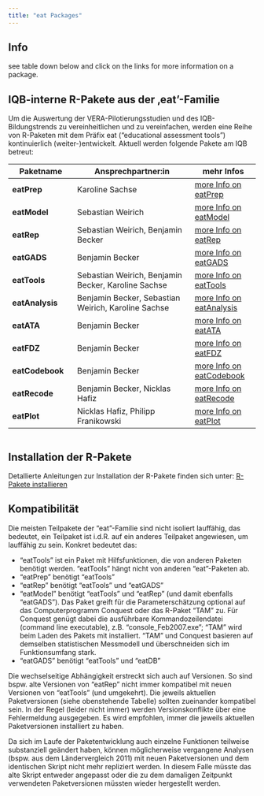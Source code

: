 ```yaml
---
title: "eat Packages"
---
```


##  Info

see table down below and click on the links for more information on a package.

## IQB-interne R-Pakete aus der ‚eat'-Familie

Um die Auswertung der VERA-Pilotierungsstudien und des IQB-Bildungstrends zu vereinheitlichen und zu vereinfachen, werden eine Reihe von R-Paketen mit dem Präfix eat ("educational assessment tools") kontinuierlich (weiter-)entwickelt. Aktuell werden folgende Pakete am IQB betreut:

| Paketname       | Ansprechpartner:in                                  | mehr Infos                          |
|-------------------|----------------------------------|-------------------|
| **eatPrep**     | Karoline Sachse                                     | [more Info on eatPrep](eatPrep.qmd) |
| **eatModel**    | Sebastian Weirich                                   | [more Info on eatModel](eatModel.qmd) |
| **eatRep**      | Sebastian Weirich, Benjamin Becker                  | [more Info on eatRep](eatRep.qmd) |
| **eatGADS**     | Benjamin Becker                                     | [more Info on eatGADS](eatGADS.qmd) |
| **eatTools**    | Sebastian Weirich, Benjamin Becker, Karoline Sachse | [more Info on eatTools](eatTools.qmd) |
| **eatAnalysis** | Benjamin Becker, Sebastian Weirich, Karoline Sachse | [more Info on eatAnalysis](eatAnalysis.qmd) |
| **eatATA**      | Benjamin Becker                                     | [more Info on eatATA](eatATA.qmd) |
| **eatFDZ**      | Benjamin Becker                                     | [more Info on eatFDZ](eatFDZ.qmd) |
| **eatCodebook** | Benjamin Becker                                     | [more Info on eatCodebook](eatCodebook.qmd) |
| **eatRecode**   | Benjamin Becker, Nicklas Hafiz                      | [more Info on eatRecode](eatRecode.qmd) |
| **eatPlot**     | Nicklas Hafiz, Philipp Franikowski                  | [more Info on eatPlot](eatPlot.qmd) |



```r


```


## Installation der R-Pakete

Detallierte Anleitungen zur Installation der R-Pakete finden sich unter: [R-Pakete installieren](http://iqbstaff.pbworks.com/w/page/138429033/R-Pakete%20Installieren)

## Kompatibilität

Die meisten Teilpakete der "eat"-Familie sind nicht isoliert lauffähig, das bedeutet, ein Teilpaket ist i.d.R. auf ein anderes Teilpaket angewiesen, um lauffähig zu sein. Konkret bedeutet das:

-   "eatTools" ist ein Paket mit Hilfsfunktionen, die von anderen Paketen benötigt werden. "eatTools" hängt nicht von anderen "eat"-Paketen ab.
-   "eatPrep" benötigt "eatTools"
-   "eatRep" benötigt "eatTools" und "eatGADS"
-   "eatModel" benötigt "eatTools" und "eatRep" (und damit ebenfalls "eatGADS"). Das Paket greift für die Parameterschätzung optional auf das Computerprogramm Conquest oder das R-Paket "TAM" zu. Für Conquest genügt dabei die ausführbare Kommandozeilendatei (command line executable), z.B. "console_Feb2007.exe"; "TAM" wird beim Laden des Pakets mit installiert. "TAM" und Conquest basieren auf demselben statistischen Messmodell und überschneiden sich im Funktionsumfang stark.
-   "eatGADS" benötigt "eatTools" und "eatDB"

Die wechselseitige Abhängigkeit erstreckt sich auch auf Versionen. So sind bspw. alte Versionen von "eatRep" nicht immer kompatibel mit neuen Versionen von "eatTools" (und umgekehrt). Die jeweils aktuellen Paketversionen (siehe obenstehende Tabelle) sollten zueinander kompatibel sein. In der Regel (leider nicht immer) werden Versionskonflikte über eine Fehlermeldung ausgegeben. Es wird empfohlen, immer die jeweils aktuellen Paketversionen installiert zu haben.

Da sich im Laufe der Paketentwicklung auch einzelne Funktionen teilweise substanziell geändert haben, können möglicherweise vergangene Analysen (bspw. aus dem Ländervergleich 2011) mit neuen Paketversionen und dem identischen Skript nicht mehr repliziert werden. In diesem Falle müsste das alte Skript entweder angepasst oder die zu dem damaligen Zeitpunkt verwendeten Paketversionen müssten wieder hergestellt werden.

